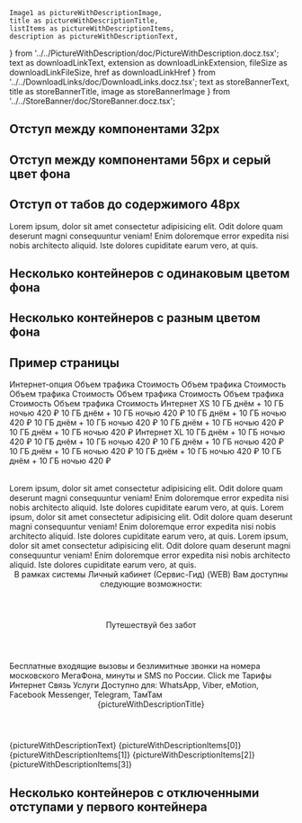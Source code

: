     Image1 as pictureWithDescriptionImage,
    title as pictureWithDescriptionTitle,
    listItems as pictureWithDescriptionItems,
    description as pictureWithDescriptionText,
} from '../../PictureWithDescription/doc/PictureWithDescription.docz.tsx';
    text as downloadLinkText,
    extension as downloadLinkExtension,
    fileSize as downloadLinkFileSize,
    href as downloadLinkHref
} from '../../DownloadLinks/doc/DownloadLinks.docz.tsx';
    text as storeBannerText,
    title as storeBannerTitle,
    image as storeBannerImage
} from '../../StoreBanner/doc/StoreBanner.docz.tsx';

## Отступ между компонентами 32px

<Playground>
    <Container>
        <TitleDescriptionBox
            title="Интернет"
            description="При подключении тарифа на вашем счёте должна быть сумма, достаточная для списания абонентской платы за месяц и дополнительных услуг, указанных в заявке."
            hAlign="center"
        />
        <ButtonLinkBox
            buttonTitle="Кнопка"
            buttonUrl="#"
            hAlign="center"
        />
    </Container>
</Playground>

## Отступ между компонентами 56px и серый цвет фона

<Playground>
    <Container backgroundColor="gray">
        <TitleDescriptionBox
            title="Интернет"
            description="При подключении тарифа на вашем счёте должна быть сумма, достаточная для списания абонентской платы за месяц и дополнительных услуг, указанных в заявке."
            hAlign="center"
        />
        <BenefitsIcons
            items={benefitsIconsContent}
            iconPosition="center-top"
        />
    </Container>
</Playground>

## Отступ от табов до содержимого 48px

<Playground>
    <Container>
        <TabsBox>
            <TabBox title="Таб 1">
                <BenefitsPictures
                    items={threeItemsBenefitsPictures}
                />
            </TabBox>
            <TabBox title="Таб 2">
                <BenefitsIcons
                    items={benefitsIconsContent}
                    iconPosition="center-top"
                />
                <AccordionBox title="Accordion title" hCenterAlignWide>
                    <Paragraph>
                        Lorem ipsum, dolor sit amet consectetur adipisicing elit. Odit dolore quam deserunt magni consequuntur veniam!
                        Enim doloremque error expedita nisi nobis architecto aliquid. Iste dolores cupiditate earum vero, at quis.
                    </Paragraph>
                </AccordionBox>
            </TabBox>
        </TabsBox>
        <ButtonLinkBox
            buttonTitle="Кнопка"
            buttonUrl="#"
            hAlign="center"
        />
    </Container>
</Playground>


## Несколько контейнеров с одинаковым цветом фона

<Playground>
    <Container>
        <TitleDescriptionBox
            title="Интернет"
            description="При подключении тарифа на вашем счёте должна быть сумма, достаточная для списания абонентской платы за месяц и дополнительных услуг, указанных в заявке."
            hAlign="center"
        />
        <ButtonLinkBox
            buttonTitle="Кнопка"
            buttonUrl="#"
            hAlign="center"
        />
    </Container>
    <Container>
        <TitleDescriptionBox
            title="Интернет"
            description="При подключении тарифа на вашем счёте должна быть сумма, достаточная для списания абонентской платы за месяц и дополнительных услуг, указанных в заявке."
            hAlign="center"
        />
        <BenefitsIcons
            items={benefitsIconsContent}
            iconPosition="center-top"
        />
    </Container>
</Playground>

## Несколько контейнеров с разным цветом фона

<Playground>
    <Container>
        <TitleDescriptionBox
            title="Интернет"
            description="При подключении тарифа на вашем счёте должна быть сумма, достаточная для списания абонентской платы за месяц и дополнительных услуг, указанных в заявке."
            hAlign="center"
        />
        <ButtonLinkBox
            buttonTitle="Кнопка"
            buttonUrl="#"
            hAlign="center"
        />
    </Container>
    <Container backgroundColor="gray">
        <TitleDescriptionBox
            title="Интернет"
            description="При подключении тарифа на вашем счёте должна быть сумма, достаточная для списания абонентской платы за месяц и дополнительных услуг, указанных в заявке."
            hAlign="center"
        />
        <BenefitsIcons
            items={benefitsIconsContent}
            iconPosition="center-top"
        />
    </Container>
</Playground>

## Пример страницы
<Playground>
    <Container>
        <VideoBanner videoType='video' videoSrc={videoBannerVideo} imageMobile={videoBannerImage} imageTablet={videoBannerImage} />
    </Container>
    <Container>
        <TitleDescriptionBox
            title="Интернет"
            description="При подключении тарифа на вашем счёте должна быть сумма, достаточная для списания абонентской платы за месяц и дополнительных услуг, указанных в заявке."
            hAlign="center"
        />
        <BenefitsIcons
            items={benefitsIconsContent}
            iconPosition="center-top"
        />
        <BenefitsPictures
            items={threeItemsBenefitsPictures}
        />
        <CardsBox>
            <Card title={cardTitle} text={cardText} button={cardButton} link={cardLink} imageSrc={cardImg} />
            <Card title={cardTitle} text={cardText} button={cardButton} link={cardLink} imageSrc={cardImg} />
        </CardsBox>
        <CarouselBox>
            <Card title={cardTitle} text={cardText} />
            <Card title={cardTitle} text={cardText} />
            <Card title={cardTitle} text={cardText} />
            <Card title={cardTitle} text={cardText} />
            <Card title={cardTitle} text={cardText} />
            <Card title={cardTitle} text={cardText} />
        </CarouselBox>
        <VideoBlock
            content={videoBlockContent}
            videoSrc={video}
        />
        <TabsBox>
            <TabBox title="Таб 1">
                <BenefitsPictures
                    items={threeItemsBenefitsPictures}
                />
            </TabBox>
            <TabBox title="Таб 2">
                <BenefitsPictures
                    hAlign="center"
                    items={twoItemsBenefitsPictures}
                />
            </TabBox>
        </TabsBox>
    </Container>
    <Container>
        <Partners items={partnersContent} />
        <Instructions title="Как подписаться" instructionItems={instructionsItems} />
        <Property items={[{title: ['Интернет не на все сервисы'], description: [{value: ['Boom, Yandex.Музыка, Zvooq, ВКонтакте Музыка']}] }]}/>
        <Property items={[{title: ['Интернет не на все сервисы'], description: [{value: ['Boom, Yandex.Музыка, Zvooq, ВКонтакте Музыка']}] }]}/>
        <Table fixColumn>
            <TableRow head>
                <TableCell>Интернет-опция</TableCell>
                <TableCell>Объем трафика</TableCell>
                <TableCell>Стоимость</TableCell>
                <TableCell>Объем трафика</TableCell>
                <TableCell>Стоимость</TableCell>
                <TableCell>Объем трафика</TableCell>
                <TableCell>Стоимость</TableCell>
                <TableCell>Объем трафика</TableCell>
                <TableCell>Стоимость</TableCell>
                <TableCell>Объем трафика</TableCell>
                <TableCell>Стоимость</TableCell>
                <TableCell>Объем трафика</TableCell>
                <TableCell>Стоимость</TableCell>
            </TableRow>
            <TableRow>
                <TableCell>Интернет XS</TableCell>
                <TableCell>10 ГБ днём + 10 ГБ ночью</TableCell>
                <TableCell>420 ₽</TableCell>
                <TableCell>10 ГБ днём + 10 ГБ ночью</TableCell>
                <TableCell>420 ₽</TableCell>
                <TableCell>10 ГБ днём + 10 ГБ ночью</TableCell>
                <TableCell>420 ₽</TableCell>
                <TableCell>10 ГБ днём + 10 ГБ ночью</TableCell>
                <TableCell>420 ₽</TableCell>
                <TableCell>10 ГБ днём + 10 ГБ ночью</TableCell>
                <TableCell>420 ₽</TableCell>
                <TableCell>10 ГБ днём + 10 ГБ ночью</TableCell>
                <TableCell>420 ₽</TableCell>
            </TableRow>
            <TableRow>
                <TableCell>Интернет XL</TableCell>
                <TableCell>10 ГБ днём + 10 ГБ ночью</TableCell>
                <TableCell>420 ₽</TableCell>
                <TableCell>10 ГБ днём + 10 ГБ ночью</TableCell>
                <TableCell>420 ₽</TableCell>
                <TableCell>10 ГБ днём + 10 ГБ ночью</TableCell>
                <TableCell>420 ₽</TableCell>
                <TableCell>10 ГБ днём + 10 ГБ ночью</TableCell>
                <TableCell>420 ₽</TableCell>
                <TableCell>10 ГБ днём + 10 ГБ ночью</TableCell>
                <TableCell>420 ₽</TableCell>
                <TableCell>10 ГБ днём + 10 ГБ ночью</TableCell>
                <TableCell>420 ₽</TableCell>
            </TableRow>
        </Table>
        <AccordionBox title="Accordion title" hCenterAlignWide>
            <Paragraph>
                Lorem ipsum, dolor sit amet consectetur adipisicing elit. Odit dolore quam deserunt magni consequuntur veniam!
                Enim doloremque error expedita nisi nobis architecto aliquid. Iste dolores cupiditate earum vero, at quis.
            </Paragraph>
        </AccordionBox>
        <AccordionBox title="Accordion title" hCenterAlignWide>
            <Paragraph>
                Lorem ipsum, dolor sit amet consectetur adipisicing elit. Odit dolore quam deserunt magni consequuntur veniam!
                Enim doloremque error expedita nisi nobis architecto aliquid. Iste dolores cupiditate earum vero, at quis.
            </Paragraph>
        </AccordionBox>
        <AccordionBox title="Accordion title" hCenterAlignWide>
            <Paragraph>
                Lorem ipsum, dolor sit amet consectetur adipisicing elit. Odit dolore quam deserunt magni consequuntur veniam!
                Enim doloremque error expedita nisi nobis architecto aliquid. Iste dolores cupiditate earum vero, at quis.
            </Paragraph>
        </AccordionBox>
        <ButtonLinkBox
            buttonTitle="Кнопка"
            buttonUrl="#"
            linkTitle="Ссылка"
            linkUrl="#"
            hAlign="center"
        />
    </Container>
    <Container>
        <TextBox>
            <Header as="h3" margin>В рамках системы Личный кабинет (Сервис-Гид) (WEB) Вам доступны следующие возможности:</Header>
            <Header as="h5" margin>Путешествуй без забот</Header>
            <Paragraph>
                Бесплатные входящие вызовы и безлимитные звонки на номера московского МегаФона, минуты и SMS по России.
                <Link href="https://megafon.ru">Click me</Link>
            </Paragraph>
            <List>
                <ListItem>Тарифы</ListItem>
                <ListItem>Интернет</ListItem>
                <ListItem>Связь</ListItem>
                <ListItem>Услуги</ListItem>
            </List>
            <Paragraph size="small">
                Доступно для: WhatsApp, Viber, eMotion, Facebook Messenger, Telegram, ТамТам
            </Paragraph>
        </TextBox>
        <PictureWithDescription pictureUrl={pictureWithDescriptionImage}>
            <Header as='h3' margin>{pictureWithDescriptionTitle}</Header>
            <Paragraph>{pictureWithDescriptionText}</Paragraph>
            <List>
                <ListItem>{pictureWithDescriptionItems[0]}</ListItem>
                <ListItem>{pictureWithDescriptionItems[1]}</ListItem>
                <ListItem>{pictureWithDescriptionItems[2]}</ListItem>
                <ListItem>{pictureWithDescriptionItems[3]}</ListItem>
            </List>
        </PictureWithDescription>
        <DownloadLinks>
            <DownloadLink href={downloadLinkHref} text={downloadLinkText} extension={downloadLinkExtension} fileSize={downloadLinkFileSize} />
            <DownloadLink href={downloadLinkHref} text={downloadLinkText} extension={downloadLinkExtension} fileSize={downloadLinkFileSize} />
            <DownloadLink href={downloadLinkHref} text={downloadLinkText} extension={downloadLinkExtension} fileSize={downloadLinkFileSize} />
            <DownloadLink href={downloadLinkHref} text={downloadLinkText} extension={downloadLinkExtension} fileSize={downloadLinkFileSize} />
        </DownloadLinks>
    </Container>
    <Container>
        <StoreBanner
            title={storeBannerTitle}
            text={storeBannerText}
            linkApple="#"
            linkGoogle="#"
            imageSrc={storeBannerImage}
            deviceMask="android"
        />
    </Container>
    <Container>
        <ButtonBanner
            title="Сложность с выбором тарифа?"
            text="Наши консультанты помогут подобрать нужный тариф и ответят на все интересующие вас вопросы."
            buttonText="Заказать консультацию"
        />
    </Container>
    <Container>
        <Steps title='Как подписаться'>
            <StepsItem index={1} text="Авторизуйтесь на сайте сервиса <a href=#>special.megafon.ru</a>, перейдите в магазин и добавьте покупки в корзину" />
            <StepsItem index={2} text="Выберите любой тариф из линейки <b>«Включайся!»</b>, которым хотите пользоваться со скидкой 50% на абонентскую плату." />
            <StepsItem index={3} text="Оформите заказ и оплатите его удобным способом: онлайн или при получении" />
            <StepsItem index={4} text="Позвоните первому свободному врачу или запишитесь на онлайн-консультацию к конкретному специалисту" />
            <StepsItem index={5} text="Позвоните первому свободному врачу или запишитесь на онлайн-консультацию к конкретному специалисту" />
        </Steps>
    </Container>
</Playground>

## Несколько контейнеров с отключенными отступами у первого контейнера

<Playground>
    <Container disablePaddingTop={true} disablePaddingBottom={true}>
        <TitleDescriptionBox
            title="Интернет"
            description="При подключении тарифа на вашем счёте должна быть сумма, достаточная для списания абонентской платы за месяц и дополнительных услуг, указанных в заявке."
            hAlign="center"
        />
        <ButtonLinkBox
            buttonTitle="Кнопка"
            buttonUrl="#"
            hAlign="center"
        />
    </Container>
    <Container>
        <TitleDescriptionBox
            title="Интернет"
            description="При подключении тарифа на вашем счёте должна быть сумма, достаточная для списания абонентской платы за месяц и дополнительных услуг, указанных в заявке."
            hAlign="center"
        />
        <BenefitsIcons
            items={benefitsIconsContent}
            iconPosition="center-top"
        />
    </Container>
</Playground>

